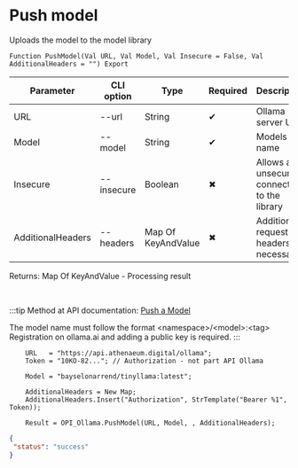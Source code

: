 ﻿---
sidebar_position: 9
---


# Push model
 Uploads the model to the model library



`Function PushModel(Val URL, Val Model, Val Insecure = False, Val AdditionalHeaders = "") Export`

  | Parameter | CLI option | Type | Required | Description |
  |-|-|-|-|-|
  | URL | --url | String | &#x2714; | Ollama server URL |
  | Model | --model | String | &#x2714; | Models name |
  | Insecure | --insecure | Boolean | &#x2716; | Allows an unsecured connection to the library |
  | AdditionalHeaders | --headers | Map Of KeyAndValue | &#x2716; | Additional request headers, if necessary |

  
  Returns:  Map Of KeyAndValue - Processing result

<br/>

:::tip
Method at API documentation: [Push a Model](https://github.com/ollama/ollama/blob/main/docs/api.md#push-a-model)

The model name must follow the format &lt;namespace&gt;/&lt;model&gt;:&lt;tag&gt;<br/>Registration on ollama.ai and adding a public key is required.
:::
<br/>



```bsl title="1C:Enterprise/OneScript code example"
    URL   = "https://api.athenaeum.digital/ollama";
    Token = "10KO-82..."; // Authorization - not part API Ollama

    Model = "bayselonarrend/tinyllama:latest";

    AdditionalHeaders = New Map;
    AdditionalHeaders.Insert("Authorization", StrTemplate("Bearer %1", Token));

    Result = OPI_Ollama.PushModel(URL, Model, , AdditionalHeaders);
```
 



```json title="Result"
{
 "status": "success"
}
```
